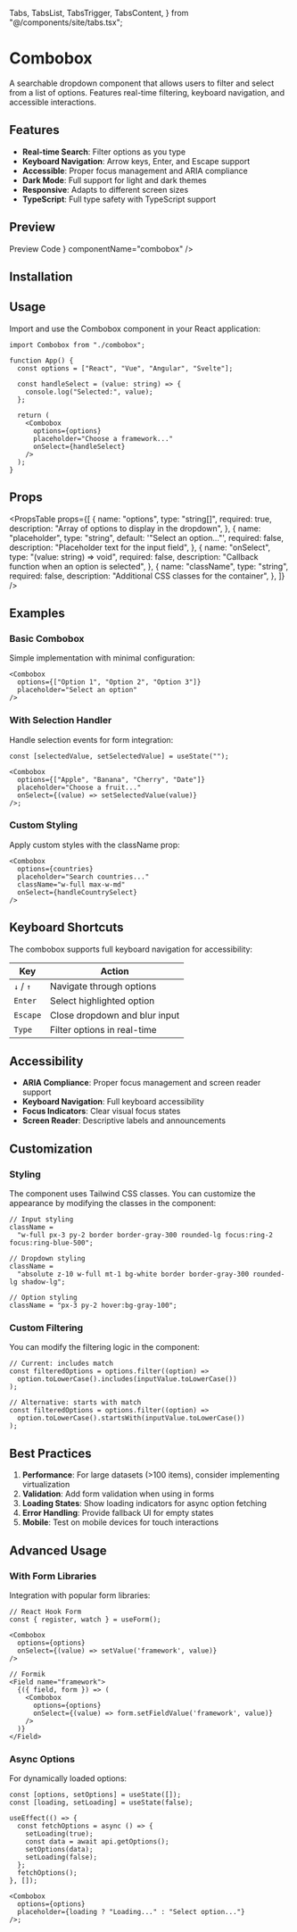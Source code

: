   Tabs,
  TabsList,
  TabsTrigger,
  TabsContent,
} from "@/components/site/tabs.tsx";

# Combobox

A searchable dropdown component that allows users to filter and select from a list of options. Features real-time filtering, keyboard navigation, and accessible interactions.

## Features

- **Real-time Search**: Filter options as you type
- **Keyboard Navigation**: Arrow keys, Enter, and Escape support
- **Accessible**: Proper focus management and ARIA compliance
- **Dark Mode**: Full support for light and dark themes
- **Responsive**: Adapts to different screen sizes
- **TypeScript**: Full type safety with TypeScript support

## Preview

<Tabs defaultValue="preview" className="">
  <TabsList>
    <TabsTrigger value="preview">Preview</TabsTrigger>
    <TabsTrigger value="code">Code</TabsTrigger>
  </TabsList>
  <TabsContent value="preview">
    <ComponentRenderer component={<ComboboxView />} componentName="combobox" />
  </TabsContent>
  <TabsContent value="code">
    <CodeBlock filePath="src/app/docs/combobox/combobox.tsx" />
  </TabsContent>
</Tabs>

## Installation

<Cli command="add combobox.json" />

## Usage

Import and use the Combobox component in your React application:

```tsx
import Combobox from "./combobox";

function App() {
  const options = ["React", "Vue", "Angular", "Svelte"];

  const handleSelect = (value: string) => {
    console.log("Selected:", value);
  };

  return (
    <Combobox
      options={options}
      placeholder="Choose a framework..."
      onSelect={handleSelect}
    />
  );
}
```

## Props

<PropsTable
  props={[
    {
      name: "options",
      type: "string[]",
      required: true,
      description: "Array of options to display in the dropdown",
    },
    {
      name: "placeholder",
      type: "string",
      default: '"Select an option..."',
      required: false,
      description: "Placeholder text for the input field",
    },
    {
      name: "onSelect",
      type: "(value: string) => void",
      required: false,
      description: "Callback function when an option is selected",
    },
    {
      name: "className",
      type: "string",
      required: false,
      description: "Additional CSS classes for the container",
    },
  ]}
/>

## Examples

### Basic Combobox

Simple implementation with minimal configuration:

```tsx
<Combobox
  options={["Option 1", "Option 2", "Option 3"]}
  placeholder="Select an option"
/>
```

### With Selection Handler

Handle selection events for form integration:

```tsx
const [selectedValue, setSelectedValue] = useState("");

<Combobox
  options={["Apple", "Banana", "Cherry", "Date"]}
  placeholder="Choose a fruit..."
  onSelect={(value) => setSelectedValue(value)}
/>;
```

### Custom Styling

Apply custom styles with the className prop:

```tsx
<Combobox
  options={countries}
  placeholder="Search countries..."
  className="w-full max-w-md"
  onSelect={handleCountrySelect}
/>
```

## Keyboard Shortcuts

The combobox supports full keyboard navigation for accessibility:

| Key       | Action                        |
| --------- | ----------------------------- |
| `↓` / `↑` | Navigate through options      |
| `Enter`   | Select highlighted option     |
| `Escape`  | Close dropdown and blur input |
| `Type`    | Filter options in real-time   |

## Accessibility

- **ARIA Compliance**: Proper focus management and screen reader support
- **Keyboard Navigation**: Full keyboard accessibility
- **Focus Indicators**: Clear visual focus states
- **Screen Reader**: Descriptive labels and announcements

## Customization

### Styling

The component uses Tailwind CSS classes. You can customize the appearance by modifying the classes in the component:

```tsx
// Input styling
className =
  "w-full px-3 py-2 border border-gray-300 rounded-lg focus:ring-2 focus:ring-blue-500";

// Dropdown styling
className =
  "absolute z-10 w-full mt-1 bg-white border border-gray-300 rounded-lg shadow-lg";

// Option styling
className = "px-3 py-2 hover:bg-gray-100";
```

### Custom Filtering

You can modify the filtering logic in the component:

```tsx
// Current: includes match
const filteredOptions = options.filter((option) =>
  option.toLowerCase().includes(inputValue.toLowerCase())
);

// Alternative: starts with match
const filteredOptions = options.filter((option) =>
  option.toLowerCase().startsWith(inputValue.toLowerCase())
);
```

## Best Practices

1. **Performance**: For large datasets (>100 items), consider implementing virtualization
2. **Validation**: Add form validation when using in forms
3. **Loading States**: Show loading indicators for async option fetching
4. **Error Handling**: Provide fallback UI for empty states
5. **Mobile**: Test on mobile devices for touch interactions

## Advanced Usage

### With Form Libraries

Integration with popular form libraries:

```tsx
// React Hook Form
const { register, watch } = useForm();

<Combobox
  options={options}
  onSelect={(value) => setValue('framework', value)}
/>

// Formik
<Field name="framework">
  {({ field, form }) => (
    <Combobox
      options={options}
      onSelect={(value) => form.setFieldValue('framework', value)}
    />
  )}
</Field>
```

### Async Options

For dynamically loaded options:

```tsx
const [options, setOptions] = useState([]);
const [loading, setLoading] = useState(false);

useEffect(() => {
  const fetchOptions = async () => {
    setLoading(true);
    const data = await api.getOptions();
    setOptions(data);
    setLoading(false);
  };
  fetchOptions();
}, []);

<Combobox
  options={options}
  placeholder={loading ? "Loading..." : "Select option..."}
/>;
```
